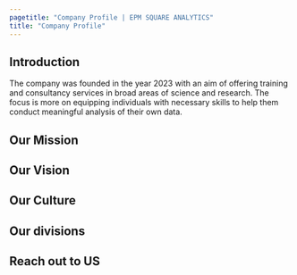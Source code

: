 ```yaml
---
pagetitle: "Company Profile | EPM SQUARE ANALYTICS"
title: "Company Profile"
---
```


## Introduction

The company was founded in the year 2023 with an aim of offering training and consultancy services in broad areas of science and research. The focus is more on equipping individuals with necessary skills to help them conduct meaningful analysis of their own data.

## Our Mission

## Our Vision

## Our Culture

## Our divisions

## Reach out to US

